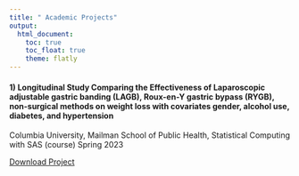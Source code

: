 ```yaml
---
title: " Academic Projects"
output: 
  html_document:
    toc: true
    toc_float: true
    theme: flatly
---
```




#### 1) Longitudinal Study Comparing the Effectiveness of Laparoscopic adjustable gastric banding (LAGB), Roux-en-Y gastric bypass (RYGB), non-surgical methods on weight loss with covariates gender, alcohol use, diabetes, and hypertension
Columbia University, Mailman School of Public Health, Statistical Computing with SAS (course) Spring 2023

<a href="https://acrobat.adobe.com/id/urn:aaid:sc:US:06767582-d74b-4d1c-a897-af2c4db1d459" target="_blank">Download Project</a>
